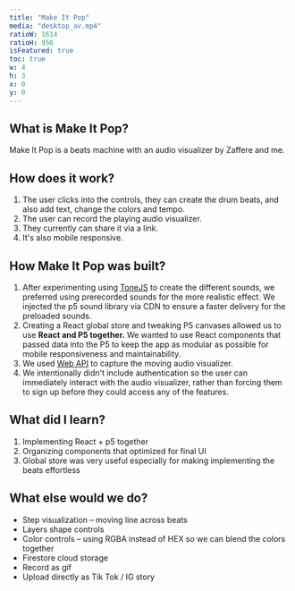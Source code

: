 ```yaml
---
title: "Make It Pop"
media: "desktop_av.mp4"
ratioW: 1614
ratioH: 956
isFeatured: true
toc: true
w: 4
h: 3
x: 0
y: 0
---
```


## What is Make It Pop?

Make It Pop is a beats machine with an audio visualizer by Zaffere and me.

## How does it work?

1. The user clicks into the controls, they can create the drum beats, and also add text, change the colors and tempo.
2. The user can record the playing audio visualizer.
3. They currently can share it via a link.
4. It's also mobile responsive.

## How Make It Pop was built?

1. After experimenting using [ToneJS](https://tonejs.github.io/docs/14.7.77/MembraneSynth.html) to create the different sounds, we preferred using prerecorded sounds for the more realistic effect. We injected the p5 sound library via CDN to ensure a faster delivery for the preloaded sounds.
2. Creating a React global store and tweaking P5 canvases allowed us to use **React and P5 together.** We wanted to use React components that passed data into the P5 to keep the app as modular as possible for mobile responsiveness and maintainability.
3. We used [Web API](https://developer.mozilla.org/en-US/docs/Web/API/MediaStream_Recording_API) to capture the moving audio visualizer.
4. We intentionally didn't include authentication so the user can immediately interact with the audio visualizer, rather than forcing them to sign up before they could access any of the features.

## What did I learn?

1. Implementing React + p5 together
2. Organizing components that optimized for final UI
3. Global store was very useful especially for making implementing the beats effortless

## What else would we do?

- Step visualization – moving line across beats
- Layers shape controls
- Color controls – using RGBA instead of HEX so we can blend the colors together
- Firestore cloud storage
- Record as gif
- Upload directly as Tik Tok / IG story
